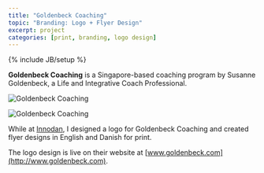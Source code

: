 ```yaml
---
title: "Goldenbeck Coaching"
topic: "Branding: Logo + Flyer Design"
excerpt: project
categories: [print, branding, logo design]
---
```

{% include JB/setup %}

**Goldenbeck Coaching** is a Singapore-based coaching program by Susanne Goldenbeck, a Life and Integrative Coach Professional.

![Goldenbeck Coaching](/assets/images/projects/2011/goldenbeck.jpg)

![Goldenbeck Coaching](/assets/images/projects/2011/goldenbeck-flyers.jpg)

While at [Innodan](/bio#work), I designed a logo for Goldenbeck Coaching and created flyer designs in English and Danish for print. 

The logo design is live on their website at [www.goldenbeck.com](http://www.goldenbeck.com).